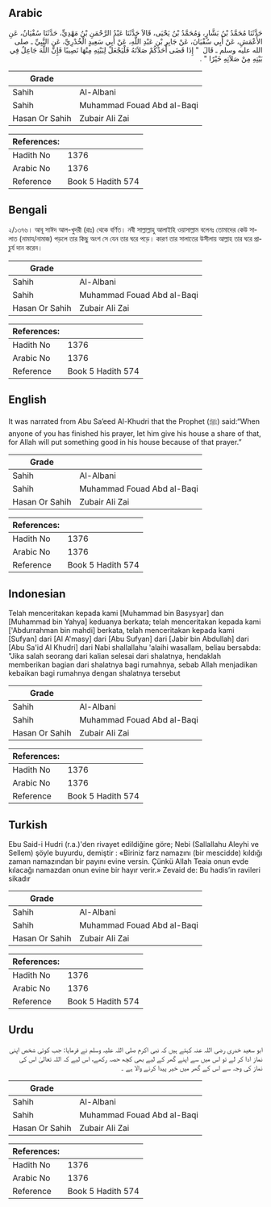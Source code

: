 ## Arabic


<div dir="rtl" lang="ar" style={{fontSize:'larger',backgroundColor:'#f8f9fa',padding:20}}>
حَدَّثَنَا مُحَمَّدُ بْنُ بَشَّارٍ، وَمُحَمَّدُ بْنُ يَحْيَى، قَالاَ حَدَّثَنَا عَبْدُ الرَّحْمَنِ بْنُ مَهْدِيٍّ، حَدَّثَنَا سُفْيَانُ، عَنِ الأَعْمَشِ، عَنْ أَبِي سُفْيَانَ، عَنْ جَابِرِ بْنِ عَبْدِ اللَّهِ، عَنْ أَبِي سَعِيدٍ الْخُدْرِيِّ، عَنِ النَّبِيِّ ـ صلى الله عليه وسلم ـ قَالَ ‏ "‏ إِذَا قَضَى أَحَدُكُمْ صَلاَتَهُ فَلْيَجْعَلْ لِبَيْتِهِ مِنْهَا نَصِيبًا فَإِنَّ اللَّهَ جَاعِلٌ فِي بَيْتِهِ مِنْ صَلاَتِهِ خَيْرًا ‏"‏ ‏.‏
</div>
<div style={{backgroundColor:'#f8f9fa',padding:20, marginBottom: 10}}><table> <thead> <tr> <th>Grade</th> <th></th> </tr> </thead> <tbody> <tr><td>Sahih</td><td>Al-Albani</td></tr><tr><td>Sahih</td><td>Muhammad Fouad Abd al-Baqi</td></tr><tr><td>Hasan Or Sahih</td><td>Zubair Ali Zai</td></tr></tbody></table><table> <thead> <tr> <th>References:</th> <th></th> </tr> </thead> <tbody><tr><td>Hadith No</td><td>1376</td></tr><tr><td>Arabic No</td><td>1376</td></tr><tr><td>Reference</td><td>Book 5 Hadith 574</td></tr></tbody></table></div>

## Bengali


<div dir="ltr" lang="bn" style={{fontSize:'larger',backgroundColor:'#f8f9fa',padding:20}}>
২/১৩৭৬। আবূ সাঈদ আল-খুদরী (রাঃ) থেকে বর্ণিত। নবী সাল্লাল্লাহু আলাইহি ওয়াসাল্লাম বলেনঃ তোমাদের কেউ সালাত (নামায/নামাজ) পড়লে তার কিছু অংশ সে যেন তার ঘরে পড়ে। কারণ তার সালাতের উসীলায় আল্লাহ তার ঘরে প্রাচুর্য দান করেন।
</div>
<div style={{backgroundColor:'#f8f9fa',padding:20, marginBottom: 10}}><table> <thead> <tr> <th>Grade</th> <th></th> </tr> </thead> <tbody> <tr><td>Sahih</td><td>Al-Albani</td></tr><tr><td>Sahih</td><td>Muhammad Fouad Abd al-Baqi</td></tr><tr><td>Hasan Or Sahih</td><td>Zubair Ali Zai</td></tr></tbody></table><table> <thead> <tr> <th>References:</th> <th></th> </tr> </thead> <tbody><tr><td>Hadith No</td><td>1376</td></tr><tr><td>Arabic No</td><td>1376</td></tr><tr><td>Reference</td><td>Book 5 Hadith 574</td></tr></tbody></table></div>

## English


<div dir="ltr" lang="en" style={{fontSize:'larger',backgroundColor:'#f8f9fa',padding:20}}>
It was narrated from Abu Sa’eed Al-Khudri that the Prophet (ﷺ) said:“When anyone of you has finished his prayer, let him give his house a share of that, for Allah will put something good in his house because of that prayer.”
</div>
<div style={{backgroundColor:'#f8f9fa',padding:20, marginBottom: 10}}><table> <thead> <tr> <th>Grade</th> <th></th> </tr> </thead> <tbody> <tr><td>Sahih</td><td>Al-Albani</td></tr><tr><td>Sahih</td><td>Muhammad Fouad Abd al-Baqi</td></tr><tr><td>Hasan Or Sahih</td><td>Zubair Ali Zai</td></tr></tbody></table><table> <thead> <tr> <th>References:</th> <th></th> </tr> </thead> <tbody><tr><td>Hadith No</td><td>1376</td></tr><tr><td>Arabic No</td><td>1376</td></tr><tr><td>Reference</td><td>Book 5 Hadith 574</td></tr></tbody></table></div>

## Indonesian


<div dir="ltr" lang="id" style={{fontSize:'larger',backgroundColor:'#f8f9fa',padding:20}}>
Telah menceritakan kepada kami [Muhammad bin Basysyar] dan [Muhammad bin Yahya] keduanya berkata; telah menceritakan kepada kami ['Abdurrahman bin mahdi] berkata, telah menceritakan kepada kami [Sufyan] dari [Al A'masy] dari [Abu Sufyan] dari [Jabir bin Abdullah] dari [Abu Sa'id Al Khudri] dari Nabi shallallahu 'alaihi wasallam, beliau bersabda: "Jika salah seorang dari kalian selesai dari shalatnya, hendaklah memberikan bagian dari shalatnya bagi rumahnya, sebab Allah menjadikan kebaikan bagi rumahnya dengan shalatnya tersebut
</div>
<div style={{backgroundColor:'#f8f9fa',padding:20, marginBottom: 10}}><table> <thead> <tr> <th>Grade</th> <th></th> </tr> </thead> <tbody> <tr><td>Sahih</td><td>Al-Albani</td></tr><tr><td>Sahih</td><td>Muhammad Fouad Abd al-Baqi</td></tr><tr><td>Hasan Or Sahih</td><td>Zubair Ali Zai</td></tr></tbody></table><table> <thead> <tr> <th>References:</th> <th></th> </tr> </thead> <tbody><tr><td>Hadith No</td><td>1376</td></tr><tr><td>Arabic No</td><td>1376</td></tr><tr><td>Reference</td><td>Book 5 Hadith 574</td></tr></tbody></table></div>

## Turkish


<div dir="ltr" lang="tr" style={{fontSize:'larger',backgroundColor:'#f8f9fa',padding:20}}>
Ebu Said-i Hudri (r.a.)'den rivayet edildiğine göre; Nebi (Sallallahu Aleyhi ve Sellem) şöyle buyurdu, demiştir : «Biriniz farz namazını (bir mescidde) kıldığı zaman namazından bir payını evine versin. Çünkü Allah Teaia onun evde kılacağı namazdan onun evine bir hayır verir.» Zevaid de: Bu hadis’in ravileri sikadır
</div>
<div style={{backgroundColor:'#f8f9fa',padding:20, marginBottom: 10}}><table> <thead> <tr> <th>Grade</th> <th></th> </tr> </thead> <tbody> <tr><td>Sahih</td><td>Al-Albani</td></tr><tr><td>Sahih</td><td>Muhammad Fouad Abd al-Baqi</td></tr><tr><td>Hasan Or Sahih</td><td>Zubair Ali Zai</td></tr></tbody></table><table> <thead> <tr> <th>References:</th> <th></th> </tr> </thead> <tbody><tr><td>Hadith No</td><td>1376</td></tr><tr><td>Arabic No</td><td>1376</td></tr><tr><td>Reference</td><td>Book 5 Hadith 574</td></tr></tbody></table></div>

## Urdu


<div dir="rtl" lang="ur" style={{fontSize:'larger',backgroundColor:'#f8f9fa',padding:20}}>
ابو سعید خدری رضی اللہ عنہ کہتے ہیں کہ نبی اکرم صلی اللہ علیہ وسلم نے فرمایا: جب کوئی شخص اپنی نماز ادا کر لے تو اس میں سے اپنے گھر کے لیے بھی کچھ حصہ رکھے، اس لیے کہ اللہ تعالیٰ اس کی نماز کی وجہ سے اس کے گھر میں خیر پیدا کرنے والا ہے ۔
</div>
<div style={{backgroundColor:'#f8f9fa',padding:20, marginBottom: 10}}><table> <thead> <tr> <th>Grade</th> <th></th> </tr> </thead> <tbody> <tr><td>Sahih</td><td>Al-Albani</td></tr><tr><td>Sahih</td><td>Muhammad Fouad Abd al-Baqi</td></tr><tr><td>Hasan Or Sahih</td><td>Zubair Ali Zai</td></tr></tbody></table><table> <thead> <tr> <th>References:</th> <th></th> </tr> </thead> <tbody><tr><td>Hadith No</td><td>1376</td></tr><tr><td>Arabic No</td><td>1376</td></tr><tr><td>Reference</td><td>Book 5 Hadith 574</td></tr></tbody></table></div>